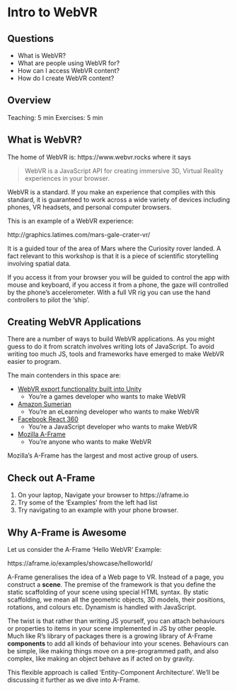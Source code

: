 # Intro to WebVR

## Questions

* What is WebVR?
* What are people using WebVR for?
* How can I access WebVR content?
* How do I create WebVR content? 

## Overview

Teaching: 5 min
Exercises: 5 min

## What is WebVR?

The home of WebVR is: https://www.webvr.rocks where it says

> WebVR is a JavaScript API for creating immersive 3D, Virtual Reality experiences in your browser.

WebVR is a standard. If you make an experience that complies with this standard,
it is guaranteed to work across a wide variety of devices including phones, VR
headsets, and personal computer browsers.

This is an example of a WebVR experience:

http://graphics.latimes.com/mars-gale-crater-vr/

It is a guided tour of the area of Mars where the Curiosity rover landed.
A fact relevant to this workshop is that it is a piece of scientific
storytelling involving spatial data.

If you access it from your browser you will be guided to control the app with
mouse and keyboard, if you access it from a phone, the gaze will controlled by
the phone's accelerometer. With a full VR rig you can use the hand controllers
to pilot the 'ship'.

## Creating WebVR Applications

There are a number of ways to build WebVR applications. As you might guess to do it from scratch involves writing lots of JavaScript. To avoid writing too much JS, tools and frameworks have emerged to make WebVR easier to program. 

The main contenders in this space are:

  * [WebVR export functionality built into Unity](https://unity3d.com/unity/features/multiplatform/vr-ar)
    - You're a games developer who wants to make WebVR
  * [Amazon Sumerian](https://aws.amazon.com/sumerian/)
    - You're an eLearning developer who wants to make WebVR
  * [Facebook React 360](https://facebook.github.io/react-360/)
    - You're a JavaScript developer who wants to make WebVR
  * [Mozilla A-Frame](https://aframe.io)
    - You're anyone who wants to make WebVR
  
Mozilla's A-Frame has the largest and most active group of users.

## Check out A-Frame {.exercise}

1. On your laptop, Navigate your browser to https://aframe.io
2. Try some of the 'Examples' from the left had list
3. Try navigating to an example with your phone browser.

## Why A-Frame is Awesome

Let us consider the A-Frame 'Hello WebVR' Example:

https://aframe.io/examples/showcase/helloworld/

A-Frame generalises the idea of a Web page to VR. Instead of a page, you construct a 
**scene**. The premise of the framework is that you define the static
scaffolding of your scene using special HTML syntax. By static scaffolding, we
mean all the geometric objects, 3D models, their positions, rotations, and
colours etc. Dynamism is handled with JavaScript.

The twist is that rather than writing JS yourself, you can attach behaviours or
properties to items in your scene implemented in JS by other people. Much like R's
library of packages there is a growing library of A-Frame **components** to add
all kinds of behaviour into your scenes. Behaviours can be simple, like making
things move on a pre-programmed path, and also complex, like making an object behave as if acted on by gravity.

This flexible approach is called 'Entity-Component Architecture'. We'll be
discussing it further as we dive into A-Frame.
